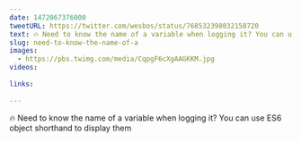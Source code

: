```yaml
---
date: 1472067376000
tweetURL: https://twitter.com/wesbos/status/768532398032158720
text: 🔥 Need to know the name of a variable when logging it? You can use ES6 object shorthand to display them 
slug: need-to-know-the-name-of-a
images:
  - https://pbs.twimg.com/media/CqpgF6cXgAAGKKM.jpg
videos:
  
links:
  
---
```

🔥 Need to know the name of a variable when logging it? You can use ES6 object shorthand to display them
